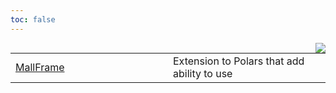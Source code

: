 ```yaml
---
toc: false
---
```

<img src="../figures/favicon/apple-touch-icon-180x180.png" style="float:right" />


| | |
| --- | --- |
| [MallFrame](MallFrame.qmd#mall.MallFrame) | Extension to Polars that add ability to use  |